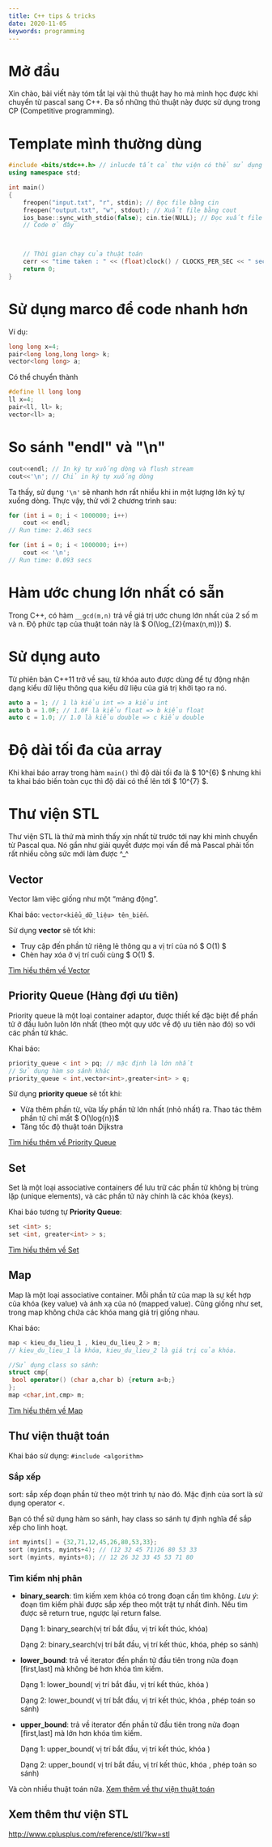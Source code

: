 ```yaml
---
title: C++ tips & tricks
date: 2020-11-05
keywords: programming
---
```


# Mở đầu

Xin chào, bài viết này tóm tắt lại vài thủ thuật hay ho mà mình học được khi chuyển từ pascal sang C++. Đa số những thủ thuật này được sử dụng trong CP (Competitive programming).

# Template mình thường dùng

```cpp
#include <bits/stdc++.h> // inlucde tất cả thư viện có thể sử dụng khi đi CP
using namespace std;

int main()
{
    freopen("input.txt", "r", stdin); // Đọc file bằng cin
    freopen("output.txt", "w", stdout); // Xuất file bằng cout
    ios_base::sync_with_stdio(false); cin.tie(NULL); // Đọc xuất file nhanh
    // Code ở đây



    // Thời gian chạy của thuật toán
    cerr << "time taken : " << (float)clock() / CLOCKS_PER_SEC << " secs \n";
    return 0;
}
```

# Sử dụng marco để code nhanh hơn

Ví dụ:

```cpp
long long x=4;
pair<long long,long long> k;
vector<long long> a;
```

Có thể chuyển thành

```cpp
#define ll long long
ll x=4;
pair<ll, ll> k;
vector<ll> a;
```

# So sánh "endl" và "\n"

```cpp
cout<<endl; // In ký tự xuống dòng và flush stream
cout<<'\n'; // Chỉ in ký tự xuống dòng
```

Ta thấy, sử dụng `'\n'` sẽ nhanh hơn rất nhiều khi in một lượng lớn ký tự xuống dòng.
Thực vậy, thử với 2 chương trình sau:

```cpp
for (int i = 0; i < 1000000; i++)
    cout << endl;
// Run time: 2.463 secs
```

```cpp
for (int i = 0; i < 1000000; i++)
    cout << '\n';
// Run time: 0.093 secs
```

# Hàm ước chung lớn nhất có sẵn

Trong C++, có hàm `__gcd(m,n)` trả về giá trị ước chung lớn nhất của 2 số m và n. Độ phức tạp của thuật toán này là $ O(\log\_{2}{max(n,m)}) $.

# Sử dụng auto

Từ phiên bản C++11 trở về sau, từ khóa auto được dùng để tự động nhận dạng kiểu dữ liệu thông qua kiểu dữ liệu của giá trị khởi tạo ra nó.

```cpp
auto a = 1; // 1 là kiểu int => a kiểu int
auto b = 1.0F; // 1.0F là kiểu float => b kiểu float
auto c = 1.0; // 1.0 là kiểu double => c kiểu double
```

# Độ dài tối đa của array

Khi khai báo array trong hàm `main()` thì độ dài tối đa là $ 10^{6} $ nhưng khi ta khai báo biến toàn cục thì độ dài có thể lên tới $ 10^{7} $.

# Thư viện STL

Thư viện STL là thứ mà mình thấy xịn nhất từ trước tới nay khi mình chuyển từ Pascal qua. Nó gần như giải quyết được mọi vấn đề mà Pascal phải tốn rất nhiều công sức mới làm được ^\_^

## Vector

Vector làm việc giống như một “mảng động”.

Khai báo: `vector<kiểu_dữ_liệu> tên_biến`.

Sử dụng **vector** sẽ tốt khi:

- Truy cập đến phần tử riêng lẻ thông qu a vị trí của nó $ O(1) $
- Chèn hay xóa ở vị trí cuối cùng $ O(1) $.

[Tìm hiểu thêm về Vector](http://www.cplusplus.com/reference/vector/vector/)

## Priority Queue (Hàng đợi ưu tiên)

Priority queue là một loại container adaptor, được thiết kế đặc biệt để phần tử ở đầu luôn luôn lớn nhất (theo một quy ước về độ ưu tiên nào đó) so với các phần tử khác.

Khai báo:

```cpp
priority_queue < int > pq; // mặc định là lớn nhất
// Sử dụng hàm so sánh khác
priority_queue < int,vector<int>,greater<int> > q;
```

Sử dụng **priority queue** sẽ tốt khi:

- Vừa thêm phần từ, vừa lấy phần tử lớn nhất (nhỏ nhất) ra. Thao tác thêm phần tử chỉ mất $ O(\log{n})$
- Tăng tốc độ thuật toán Dijkstra

[Tìm hiểu thêm về Priority Queue](http://www.cplusplus.com/reference/queue/priority_queue/)

## Set

Set là một loại associative containers để lưu trữ các phần tử không bị trùng lặp (unique elements), và các phần tử này chính là các khóa (keys).

Khai báo tương tự **Priority Queue**:

```cpp
set <int> s;
set <int, greater<int> > s;
```

[Tìm hiểu thêm về Set](http://www.cplusplus.com/reference/set/set/?kw=set)

## Map

Map là một loại associative container. Mỗi phần tử của map là sự kết hợp của khóa (key value) và ánh xạ của nó (mapped value). Cũng giống như set, trong map không chứa các khóa mang giá trị giống nhau.

Khai báo:

```cpp
map < kieu_du_lieu_1 , kieu_du_lieu_2 > m;
// kieu_du_lieu_1 là khóa, kieu_du_lieu_2 là giá trị của khóa.

//Sử dụng class so sánh:
struct cmp{
 bool operator() (char a,char b) {return a<b;}
};
map <char,int,cmp> m;
```

[Tìm hiểu thêm về Map](http://www.cplusplus.com/reference/map/map/?kw=map)

## Thư viện thuật toán

Khai báo sử dụng: `#include <algorithm>`

### Sắp xếp

sort: sắp xếp đoạn phần tử theo một trình tự nào đó. Mặc định của sort là sử dụng operator \<.

Bạn có thể sử dụng hàm so sánh, hay class so sánh tự định nghĩa để sắp xếp cho linh hoạt.

```cpp
int myints[] = {32,71,12,45,26,80,53,33};
sort (myints, myints+4); // (12 32 45 71)26 80 53 33
sort (myints, myints+8); // 12 26 32 33 45 53 71 80
```

### Tìm kiếm nhị phân

- **binary_search**: tìm kiếm xem khóa có trong đoạn cần tìm không. _Lưu ý_: đoạn tìm kiếm phải được sắp xếp theo một trật tự nhất đinh. Nếu tìm được sẽ return true, ngược lại return false.

  Dạng 1: binary_search(vị trí bắt đầu, vị trí kết thúc, khóa)

  Dạng 2: binary_search(vị trí bắt đầu, vị trí kết thúc, khóa, phép so sánh)

- **lower_bound**: trả về iterator đến phần tử đầu tiên trong nửa đoạn [first,last] mà không bé hơn khóa tìm kiếm.

  Dạng 1: lower_bound( vị trí bắt đầu, vị trí kết thúc, khóa )

  Dạng 2: lower_bound( vị trí bắt đầu, vị trí kết thúc, khóa , phép toán so sánh)

- **upper_bound**: trả về iterator đến phần tử đầu tiên trong nửa đoạn [first,last] mà lớn hơn khóa tìm kiếm.

  Dạng 1: upper_bound( vị trí bắt đầu, vị trí kết thúc, khóa )

  Dạng 2: upper_bound( vị trí bắt đầu, vị trí kết thúc, khóa , phép toán so sánh)

Và còn nhiều thuật toán nữa.
[Xem thêm về thư viện thuật toán](http://www.cplusplus.com/reference/algorithm/)

## Xem thêm thư viện STL

http://www.cplusplus.com/reference/stl/?kw=stl
